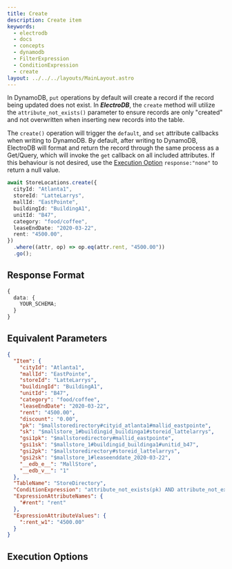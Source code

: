 ```yaml
---
title: Create
description: Create item
keywords:
  - electrodb
  - docs
  - concepts
  - dynamodb
  - FilterExpression
  - ConditionExpression
  - create
layout: ../../../layouts/MainLayout.astro
---
```



<ExampleSetup />

In DynamoDB, `put` operations by default will create a record if the record being updated does not exist. In **_ElectroDB_**, the `create` method will utilize the `attribute_not_exists()` parameter to ensure records are only "created" and not overwritten when inserting new records into the table.

The `create()` operation will trigger the `default`, and `set` attribute callbacks when writing to DynamoDB. By default, after writing to DynamoDB, ElectroDB will format and return the record through the same process as a Get/Query, which will invoke the `get` callback on all included attributes. If this behaviour is not desired, use the [Execution Option](#execution-options) `response:"none"` to return a null value.

```typescript
await StoreLocations.create({
  cityId: "Atlanta1",
  storeId: "LatteLarrys",
  mallId: "EastPointe",
  buildingId: "BuildingA1",
  unitId: "B47",
  category: "food/coffee",
  leaseEndDate: "2020-03-22",
  rent: "4500.00",
})
  .where((attr, op) => op.eq(attr.rent, "4500.00"))
  .go();
```

## Response Format

```typescript
{
  data: {
    YOUR_SCHEMA;
  }
}
```

## Equivalent Parameters

```json
{
  "Item": {
    "cityId": "Atlanta1",
    "mallId": "EastPointe",
    "storeId": "LatteLarrys",
    "buildingId": "BuildingA1",
    "unitId": "B47",
    "category": "food/coffee",
    "leaseEndDate": "2020-03-22",
    "rent": "4500.00",
    "discount": "0.00",
    "pk": "$mallstoredirectory#cityid_atlanta1#mallid_eastpointe",
    "sk": "$mallstore_1#buildingid_buildinga1#storeid_lattelarrys",
    "gsi1pk": "$mallstoredirectory#mallid_eastpointe",
    "gsi1sk": "$mallstore_1#buildingid_buildinga1#unitid_b47",
    "gsi2pk": "$mallstoredirectory#storeid_lattelarrys",
    "gsi2sk": "$mallstore_1#leaseenddate_2020-03-22",
    "__edb_e__": "MallStore",
    "__edb_v__": "1"
  },
  "TableName": "StoreDirectory",
  "ConditionExpression": "attribute_not_exists(pk) AND attribute_not_exists(sk) AND #rent = :rent_w1",
  "ExpressionAttributeNames": {
    "#rent": "rent"
  },
  "ExpressionAttributeValues": {
    ":rent_w1": "4500.00"
  }
}
```

## Execution Options


<PartialExample name="Filters" />
